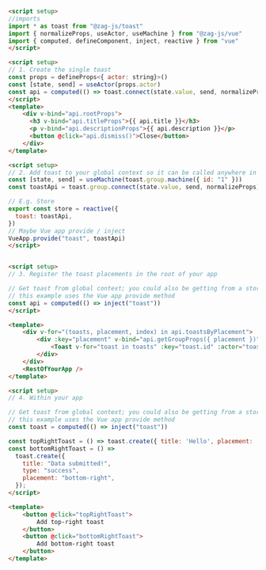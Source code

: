 ```md
<script setup>
//imports
import * as toast from "@zag-js/toast"
import { normalizeProps, useActor, useMachine } from "@zag-js/vue"
import { computed, defineComponent, inject, reactive } from "vue"
</script>

<script setup>
// 1. Create the single toast
const props = defineProps<{ actor: string}>()
const [state, send] = useActor(props.actor)
const api = computed(() => toast.connect(state.value, send, normalizeProps))
</script>
<template>
    <div v-bind="api.rootProps">
      <h3 v-bind="api.titleProps">{{ api.title }}</h3>
      <p v-bind="api.descriptionProps">{{ api.description }}</p>
      <button @click="api.dismiss()">Close</button>
    </div>
</template>

<script setup>
// 2. Add toast to your global context so it can be called anywhere in the app
const [state, send] = useMachine(toast.group.machine({ id: "1" }))
const toastApi = toast.group.connect(state.value, send, normalizeProps)

// E.g. Store
export const store = reactive({
  toast: toastApi,
})
// Maybe Vue app provide / inject
VueApp.provide("toast", toastApi)
</script>


<script setup>
// 3. Register the toast placements in the root of your app

// Get toast from global context; you could also be getting from a store,
// this example uses the Vue app provide method
const api = computed(() => inject("toast"))
</script>

<template>
    <div v-for="(toasts, placement, index) in api.toastsByPlacement">
        <div :key="placement" v-bind="api.getGroupProps({ placement })" >
            <Toast v-for="toast in toasts" :key="toast.id" :actor="toast" />
        </div>
    </div>
    <RestOfYourApp />
</template>

<script setup>
// 4. Within your app

// Get toast from global context; you could also be getting from a store,
// this example uses the Vue app provide method
const toast = computed(() => inject("toast"))

const topRightToast = () => toast.create({ title: 'Hello', placement: 'top-right' })
const bottomRightToast = () =>
  toast.create({
    title: "Data submitted!",
    type: "success",
    placement: "bottom-right",
  });
</script>

<template>
    <button @click="topRightToast">
        Add top-right toast
    </button>
    <button @click="bottomRightToast">
        Add bottom-right toast
    </button>
</template>
```
